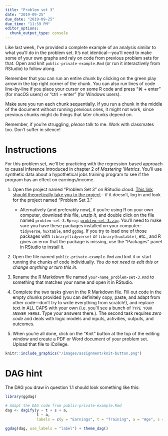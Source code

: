 ```yaml
---
title: "Problem set 3"
date: "2019-09-25"
due_date: "2019-09-25"
due_time: "11:59 PM"
editor_options: 
  chunk_output_type: console
---
```


Like last week, I've provided a complete example of an analysis similar to what you'll do in the problem set. It's not identical—you'll need to make some of your own graphs and rely on code from previous problem sets for that. Open and knit `public-private-example.Rmd` (or run it interactively from RStudio) to follow along.

Remember that you can run an entire chunk by clicking on the green play arrow in the top right corner of the chunk. You can also run lines of code line-by-line if you place your cursor on some R code and press "⌘ + enter" (for macOS users) or "ctrl + enter" (for Windows users).

Make sure you run each chunk sequentially. If you run a chunk in the middle of the document without running previous ones, it might not work, since previous chunks might do things that later chunks depend on.

Remember, if you're struggling, *please* talk to me. Work with classmates too. Don't suffer in silence!


# Instructions

For this problem set, we'll be practicing with the regression-based approach to causal inference introduced in chapter 2 of *Mastering 'Metrics*. You'll use synthetic data about a hypothetical jobs training program to see if the program has an effect on earnings/income.

1. Open the project named "Problem Set 3" on RStudio.cloud. [This link should theoretically take you to the project](https://rstudio.cloud/spaces/26160/project/536480)—if it doesn't, log in and look for the project named "Problem Set 3."
    - Alternatively (and preferably now), if you're using R on your own computer, download this file, *unzip it*, and double click on the file named `problem-set-3.Rproj`: [<i class="fas fa-file-archive"></i> `problem-set-3.zip`](/files/problem-set-3.zip). You'll need to make sure you have these packages installed on your computer: `tidyverse`, `huxtable`, and `ggdag`. If you try to load one of those packages with `library(tidyverse)` or `library(huxtable)`, etc., and R gives an error that the package is missing, use the "Packages" panel in RStudio to install it.

2. Open the file named `public-private-example.Rmd` and knit it or start running the chunks of code individually. *You do not need to edit this or change anything or turn this in.* 

3. Rename the R Markdown file named `your-name_problem-set-3.Rmd` to something that matches your name and open it in RStudio.

4. Complete the two tasks given in the R Markdown file. Fill out code in the empty chunks provided (you can definitely copy, paste, and adapt from other code—don't try to write everything from scratch!), and replace text in ALL CAPS with your own (i.e. you'll see a bunch of `TYPE YOUR ANSWER HERE`s. Type your answers there.). The second task requires *zero code* and deals with logic models and inputs, activities, outputs, and outcomes.

5. When you're all done, click on the "Knit" button at the top of the editing window and create a PDF or Word document of your problem set. Upload that file to iCollege.

```r
knitr::include_graphics("/images/assignment/knit-button.png")
```

# DAG hint

The DAG you draw in question 1.1 should look something like this:

```r
library(ggdag)

# Adapt the DAG code from public-private-example.Rmd
dag <- dagify(y ~ t + s + a,
              t ~ a,
              labels = c(y = "Earnings", t = "Training", a = "Age", s = "State"))

ggdag(dag, use_labels = "label") + theme_dag()
```
